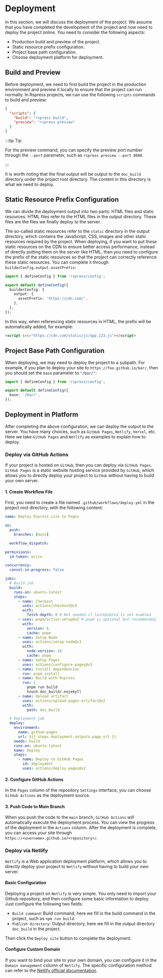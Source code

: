 # Deployment

In this section, we will discuss the deployment of the project. We assume that you have completed the development of the project and now need to deploy the project online. You need to consider the following aspects:

- Production build and preview of the project.
- Static resource prefix configuration.
- Project base path configuration.
- Choose deployment platform for deployment.

## Build and Preview

Before deployment, we need to first build the project in the production environment and preview it locally to ensure that the project can run normally. In Rspress projects, we can use the following `scripts` commands to build and preview:

```json
{
  "scripts": {
    "build": "rspress build",
    "preview": "rspress preview"
  }
}
```

:::tip Tip

For the preview command, you can specify the preview port number through the `--port` parameter, such as `rspress preview --port 8080`.

:::

It is worth noting that the final output will be output to the `doc_build` directory under the project root directory. The content in this directory is what we need to deploy.

## Static Resource Prefix Configuration

We can divide the deployment output into two parts: HTML files and static resources. HTML files refer to the HTML files in the output directory. These files are the files we finally deploy to the server.

The so-called static resources refer to the `static` directory in the output directory, which contains the JavaScript, CSS, images and other static resources required by the project. When deploying, if you want to put these static resources on the CDN to ensure better access performance, instead of directly putting them on the server like HTML, then you need to configure the prefix of the static resources so that the project can correctly reference these static resources. You can complete it through `builderConfig.output.assetPrefix`:

```ts title="rspress.config.ts"
import { defineConfig } from 'rspress/config';

export default defineConfig({
  builderConfig: {
    output: {
      assetPrefix: 'https://cdn.com/',
    },
  },
});
```

In this way, when referencing static resources in HTML, the prefix will be automatically added, for example:

```html
<script src="https://cdn.com/static/js/app.123.js"></script>
```

## Project Base Path Configuration

When deploying, we may need to deploy the project to a subpath. For example, if you plan to deploy your site to `https://foo.github.io/bar/`, then you should set the `base` parameter to `"/bar/"`:

```ts title="rspress.config.ts"
import { defineConfig } from 'rspress/config';

export default defineConfig({
  base: '/bar/',
});
```

## Deployment in Platform

After completing the above configuration, we can deploy the output to the server. You have many choices, such as `GitHub Pages`, `Netlify`, `Vercel`, etc. Here we take `GitHub Pages` and `Netlify` as examples to explain how to deploy.

### Deploy via GitHub Actions

If your project is hosted on `GitHub`, then you can deploy via `GitHub Pages`. `GitHub Pages` is a static website hosting service provided by `GitHub`, which allows you to directly deploy your project to `GitHub` without having to build your own server.

#### 1. Create Workflow File

First, you need to create a file named `.github/workflows/deploy.yml` in the project root directory, with the following content:

```yml
name: Deploy Rspress site to Pages

on:
  push:
    branches: [main]

  workflow_dispatch:

permissions:
  id-token: write

concurrency:
  cancel-in-progress: false

jobs:
  # Build job
  build:
    runs-on: ubuntu-latest
    steps:
      - name: Checkout
        uses: actions/checkout@v3
        with:
          fetch-depth: 0 # Not needed if lastUpdated is not enabled
      - uses: pnpm/action-setup@v2 # pnpm is optional but recommended, you can also use npm / yarn
        with:
          version: 6
          cache: pnpm
      - name: Setup Node
        uses: actions/setup-node@v3
        with:
          node-version: 18
          cache: pnpm
      - name: Setup Pages
        uses: actions/configure-pages@v3
      - name: Install dependencies
        run: pnpm install
      - name: Build with Rspress
        run: |
          pnpm run build
          touch doc_build/.nojekyll
      - name: Upload artifact
        uses: actions/upload-pages-artifact@v2
        with:
          path: doc_build

  # Deployment job
  deploy:
    environment:
      name: github-pages
      url: ${{ steps.deployment.outputs.page_url }}
    needs: build
    runs-on: ubuntu-latest
    name: Deploy
    steps:
      - name: Deploy to GitHub Pages
        id: deployment
        uses: actions/deploy-pages@v2
```

#### 2. Configure GitHub Actions

In the `Pages` column of the repository `Settings` interface, you can choose `GitHub Actions` as the deployment source.

#### 3. Push Code to Main Branch

When you push the code to the `main` branch, `GitHub Actions` will automatically execute the deployment process. You can view the progress of the deployment in the `Actions` column. After the deployment is complete, you can access your site through `https://<username>.github.io/<repository>/`.

### Deploy via Netlify

`Netlify` is a Web application deployment platform, which allows you to directly deploy your project to `Netlify` without having to build your own server.

#### Basic Configuration

Deploying a project on `Netlify` is very simple. You only need to import your Github repository, and then configure some basic information to deploy. Just configure the following two fields:

- `Build command`: Build command, here we fill in the build command in the project, such as `npm run build`.
- `Publish directory`: Output directory, here we fill in the output directory `doc_build` in the project.

Then click the `Deploy site` button to complete the deployment.

#### Configure Custom Domain

If you want to bind your site to your own domain, you can configure it in the `Domain management` column of `Netlify`. The specific configuration method can refer to the [Netlify official documentation](https://docs.netlify.com/domains-https/custom-domains/).
